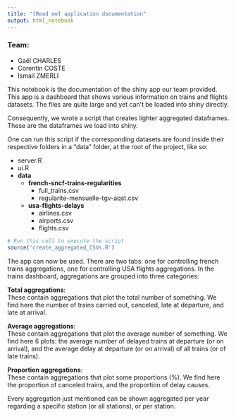 ```yaml
---
title: "[Read me] application documentation"
output: html_notebook
---
```


### Team:
- Gaël CHARLES
- Corentin COSTE
- Ismail ZMERLI

This notebook is the documentation of the shiny app our team provided.  
This app is a dashboard that shows various information on trains and flights datasets. The files are quite large and yet can't be loaded into shiny directly.  
  
Consequently, we wrote a script that creates lighter aggregated dataframes. These are the dataframes we load into shiny.  
  
One can run this script if the corresponding datasets are found inside their respective folders in a "data" folder, at the root of the project, like so:

- server.R
- ui.R
- **data**
    - **french-sncf-trains-regularities**
        - full_trains.csv
        - regularite-mensuelle-tgv-aqst.csv
    - **usa-flights-delays**
        - airlines.csv
        - airports.csv
        - flights.csv

```r
# Run this cell to execute the script
source('create_aggregated_CSVs.R')
```

The app can now be used.
There are two tabs: one for controlling french trains aggregations, one for controlling USA flights aggregations.
In the trains dashboard, aggregations are grouped into three categories:
  
**Total aggregations**:  
These contain aggregations that plot the total number of something. We find here the number of trains carried out, canceled, late at departure, and late at arrival.
  
**Average aggregations**:  
These contain aggregations that plot the average number of something. We find here 6 plots: the average number of delayed trains at departure (or on arrival), and the average delay at departure (or on arrival) of all trains (or of late trains).
  
**Proportion aggregations**:  
These contain aggregations that plot some proportions (%). We find here the proportion of canceled trains, and the proportion of delay causes.

Every aggregation just mentioned can be shown aggregated per year regarding a specific station (or all stations), or per station.